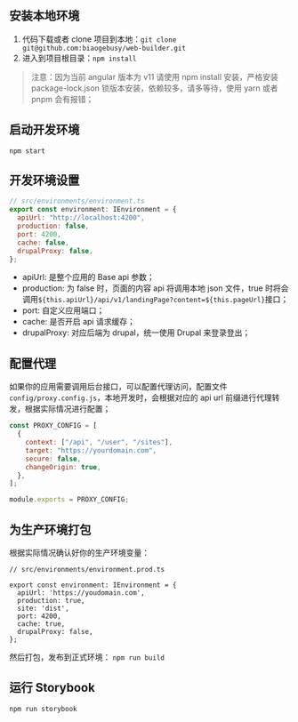 
<Meta title="开发/本地环境" id="dev-setup" />

## 安装本地环境

1. 代码下载或者 clone 项目到本地：`git clone git@github.com:biaogebusy/web-builder.git`
2. 进入到项目根目录：`npm install`

> 注意：因为当前 angular 版本为 v11 请使用 npm install 安装，严格安装 package-lock.json 锁版本安装，依赖较多，请多等待，使用 yarn 或者 pnpm 会有报错；

## 启动开发环境

`npm start`

## 开发环境设置

```javascript
// src/environments/environment.ts
export const environment: IEnvironment = {
  apiUrl: "http://localhost:4200",
  production: false,
  port: 4200,
  cache: false,
  drupalProxy: false,
};
```

- apiUrl: 是整个应用的 Base api 参数；
- production: 为 false 时，页面的内容 api 将调用本地 json 文件，true 时将会调用`${this.apiUrl}/api/v1/landingPage?content=${this.pageUrl}`接口；
- port: 自定义应用端口；
- cache: 是否开启 api 请求缓存；
- drupalProxy: 对应后端为 drupal，统一使用 Drupal 来登录登出；

## 配置代理

如果你的应用需要调用后台接口，可以配置代理访问，配置文件`config/proxy.config.js`，本地开发时，会根据对应的 api url 前缀进行代理转发，根据实际情况进行配置；

```javascript
const PROXY_CONFIG = [
  {
    context: ["/api", "/user", "/sites"],
    target: "https://yourdomain.com",
    secure: false,
    changeOrigin: true,
  },
];

module.exports = PROXY_CONFIG;
```

## 为生产环境打包

根据实际情况确认好你的生产环境变量：

```
// src/environments/environment.prod.ts

export const environment: IEnvironment = {
  apiUrl: 'https://youdomain.com',
  production: true,
  site: 'dist',
  port: 4200,
  cache: true,
  drupalProxy: false,
};

```

然后打包，发布到正式环境：
`npm run build`

## 运行 Storybook

`npm run storybook`
